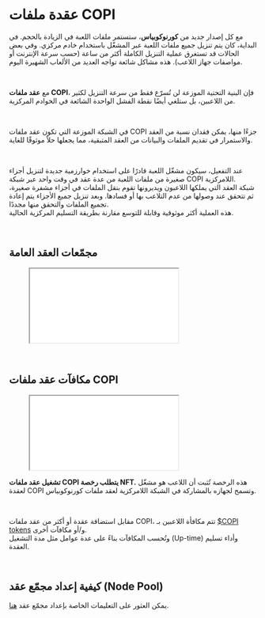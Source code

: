 # عقدة ملفات COPI 

مع كل إصدار جديد من **كورنوكوبياس**، ستستمر ملفات اللعبة في الزيادة بالحجم. في البداية، كان يتم تنزيل جميع ملفات اللعبة عبر المشغّل  باستخدام خادم مركزي. وفي بعض الحالات قد تستغرق عملية التنزيل الكاملة أكثر من ساعة (حسب سرعة الإنترنت أو مواصفات جهاز اللاعب). هذه مشاكل شائعة تواجه العديد من الألعاب الشهيرة اليوم.  

</br>  

مع **عقد ملفات COPI**، فإن البنية التحتية الموزعة لن تُسرّع فقط من سرعة التنزيل لكثير من اللاعبين، بل ستلغي أيضًا نقطة الفشل الواحدة الشائعة في الخوادم المركزية.  

</br>  

في الشبكة الموزعة التي تكون عقد ملفات COPI جزءًا منها، يمكن فقدان نسبة من العقد والاستمرار في تقديم الملفات والبيانات من العقد المتبقية، مما يجعلها حلاً موثوقًا للغاية.  

</br>  

عند التفعيل، سيكون مشغّل اللعبة قادرًا على استخدام خوارزمية جديدة لتنزيل أجزاء صغيرة من ملفات اللعبة من عدة عقد في وقت واحد عبر شبكة COPI اللامركزية.  
شبكة العقد التي يملكها اللاعبون ويديرونها تقوم بنقل الملفات في أجزاء مشفرة صغيرة، ثم تتحقق عند وصولها من عدم التلاعب بها أو فسادها. وبعد تنزيل جميع الأجزاء يتم إعادة تجميع الملفات والتحقق منها مجددًا.  
هذه العملية أكثر موثوقية وقابلة للتوسع مقارنة بطريقة التسليم المركزية الحالية.  

</br>  

## مجمّعات العقد العامة  

<figure className="my-8">
  <iframe
    src="/docs/files/copi-file-node-pools.pdf"
    title="Public Node Pools PDF"
    className="w-full h-[600px] rounded-xl border border-white/10"
    loading="lazy"
  ></iframe>
</figure>  

</br>  

## مكافآت عقد ملفات COPI  

<figure className="my-8">
  <iframe
    src="/docs/files/copi-file-node-rewards.pdf"
    title="COPI File Node Rewards PDF"
    className="w-full h-[600px] rounded-xl border border-white/10"
    loading="lazy"
  ></iframe>
</figure>  

**تشغيل عقد ملفات COPI يتطلب رخصة NFT.** هذه الرخصة تُثبت أن اللاعب هو مشغّل لعقدة COPI وتسمح لجهازه بالمشاركة في الشبكة اللامركزية لعقد ملفات كورنوكوبياس.  

</br>  

مقابل استضافة عقدة أو أكثر من عقد ملفات COPI، تتم مكافأة اللاعبين بـ [$COPI tokens](/blockchain/token-copi) و/أو مكافآت أخرى.  
وتُحسب المكافآت بناءً على عدة عوامل مثل مدة التشغيل (Up-time) وأداء تسليم العقدة.  

</br>  

## كيفية إعداد مجمّع عقد (Node Pool)  

يمكن العثور على التعليمات الخاصة بإعداد مجمّع عقد [هنا](/docs/nodes/guide-file-node-pool/pool-server-setup).  

</br>  

</br>  
